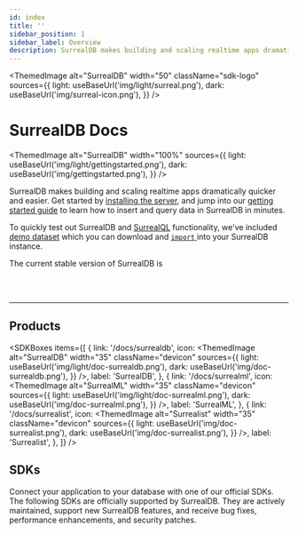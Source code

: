 ```yaml
---
id: index
title: ''
sidebar_position: 1
sidebar_label: Overview
description: SurrealDB makes building and scaling realtime apps dramatically quicker and easier. Supercharge your development, and jump into our getting started guide. 
---
```



<ThemedImage
  alt="SurrealDB"
  width="50"
  className="sdk-logo"
  sources={{
    light: useBaseUrl('img/light/surreal.png'),
    dark: useBaseUrl('img/surreal-icon.png'),
  }}
/>

# SurrealDB Docs

<ThemedImage
  alt="SurrealDB"
  width="100%"
  sources={{
    light: useBaseUrl('img/light/gettingstarted.png'),
    dark: useBaseUrl('img/gettingstarted.png'),
  }}
/>

SurrealDB makes building and scaling realtime apps dramatically quicker and easier. Get started by [installing the server](/docs/surrealdb/installation), and jump into our [getting started guide](/docs/surrealdb/introduction/start) to learn how to insert and query data in SurrealDB in minutes.

To quickly test out SurrealDB and [SurrealQL](/docs/surrealdb/surrealql) functionality, we've included [demo dataset](/docs/surrealdb/surrealql/demo) which you can download and [<code>import</code> ](/docs/surrealdb/cli/import)into your SurrealDB instance.

<span>The current stable version of SurrealDB </span><span> is <a href='https://surrealdb.com/releases'> <Version /> </a></span>

<br /><br />

---

## Products

<SDKBoxes
  items={[
    {
      link: '/docs/surrealdb',
      icon: <ThemedImage
            alt="SurrealDB"
            width="35"
            className="devicon"
            sources={{
              light: useBaseUrl('img/light/doc-surrealdb.png'),
              dark: useBaseUrl('img/doc-surrealdb.png'),
            }}
          />,
      label: 'SurrealDB',
    },
    {
      link: '/docs/surrealml',
      icon: <ThemedImage
            alt="SurrealML"
            width="35"
            className="devicon"
            sources={{
              light: useBaseUrl('img/light/doc-surrealml.png'),
              dark: useBaseUrl('img/doc-surrealml.png'),
            }}
          />,
      label: 'SurrealML',
    },
        {
      link: '/docs/surrealist',
      icon: <ThemedImage
            alt="Surrealist"
            width="35"
            className="devicon"
            sources={{
              light: useBaseUrl('img/doc-surrealist.png'),
              dark: useBaseUrl('img/doc-surrealist.png'),
            }}
          />,
      label: 'Surrealist',
    },
  ]}
/>

## SDKs

Connect your application to your database with one of our official SDKs. The following SDKs are officially supported by SurrealDB. They are actively maintained, support new SurrealDB features, and receive bug fixes, performance enhancements, and security patches.

<SDKs />